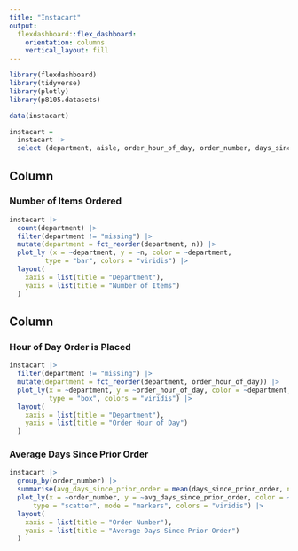 ```yaml
---
title: "Instacart"
output: 
  flexdashboard::flex_dashboard:
    orientation: columns
    vertical_layout: fill
---
```


```r
library(flexdashboard)
library(tidyverse)
library(plotly)
library(p8105.datasets)
```


```r
data(instacart)
```


```r
instacart = 
  instacart |> 
  select (department, aisle, order_hour_of_day, order_number, days_since_prior_order)
```

Column {data-width=650}
-----------------------------------------------------------------------

### Number of Items Ordered

```r
instacart |> 
  count(department) |> 
  filter(department != "missing") |> 
  mutate(department = fct_reorder(department, n)) |> 
  plot_ly (x = ~department, y = ~n, color = ~department,
         type = "bar", colors = "viridis") |> 
  layout(
    xaxis = list(title = "Department"),   
    yaxis = list(title = "Number of Items") 
  )
```

Column {data-width=350}
-----------------------------------------------------------------------

### Hour of Day Order is Placed 

```r
instacart |>
  filter(department != "missing") |> 
  mutate(department = fct_reorder(department, order_hour_of_day)) |>
  plot_ly(x = ~department, y = ~order_hour_of_day, color = ~department,
          type = "box", colors = "viridis") |> 
  layout(
    xaxis = list(title = "Department"),   
    yaxis = list(title = "Order Hour of Day") 
  )
```

### Average Days Since Prior Order 

```r
instacart |>
  group_by(order_number) |>
  summarise(avg_days_since_prior_order = mean(days_since_prior_order, na.rm = TRUE)) |> 
  plot_ly(x = ~order_number, y = ~avg_days_since_prior_order, color = ~order_number,
      type = "scatter", mode = "markers", colors = "viridis") |> 
  layout(
    xaxis = list(title = "Order Number"),   
    yaxis = list(title = "Average Days Since Prior Order") 
  )
```


